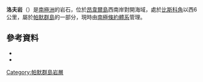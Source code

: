 {{coord|64|48|S|63|55|W|source:GNIS|display=title}}

'''洛夫岩'''（{{lang-en|Loaf Rock}}）是[[南極洲|南極洲]]的岩石，位於[[昂韋爾島|昂韋爾島]]西南岸對開海域，處於[[比斯科角|比斯科角]]以西6公里，屬於[[帕默群島|帕默群島]]的一部分，現時由[[南極條約體系|南極條約體系]]管理。

==參考資料==
*{{cite gnis | type = antarid | id = 8947| name = Loaf Rock | accessdate = 2013-06-27}}
*{{usgs-gazetteer|id=8947}}

{{DEFAULTSORT:Loaf Rock}}
[[Category:帕默群島岩層|Category:帕默群島岩層]]


{{PalmerArchipelago-geo-stub}}
